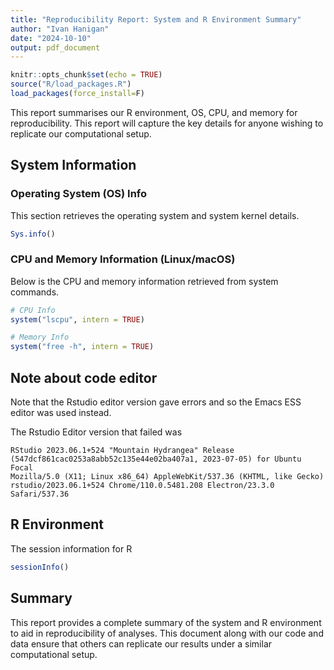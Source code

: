 ```yaml
---
title: "Reproducibility Report: System and R Environment Summary"
author: "Ivan Hanigan"
date: "2024-10-10"
output: pdf_document
---
```



```r
knitr::opts_chunk$set(echo = TRUE)
source("R/load_packages.R")
load_packages(force_install=F)
```

This report summarises our R environment, OS, CPU, and memory for reproducibility. This report will capture the key details for anyone wishing to replicate our computational setup.

## System Information

### Operating System (OS) Info

This section retrieves the operating system and system kernel details.

```r
Sys.info()
```

### CPU and Memory Information (Linux/macOS)

Below is the CPU and memory information retrieved from system commands.

```r
# CPU Info
system("lscpu", intern = TRUE)

# Memory Info
system("free -h", intern = TRUE)
```

## Note about code editor

Note that the Rstudio editor version gave errors and so the Emacs ESS editor was used instead.

The Rstudio Editor version that failed was 

```
RStudio 2023.06.1+524 "Mountain Hydrangea" Release (547dcf861cac0253a8abb52c135e44e02ba407a1, 2023-07-05) for Ubuntu Focal
Mozilla/5.0 (X11; Linux x86_64) AppleWebKit/537.36 (KHTML, like Gecko) rstudio/2023.06.1+524 Chrome/110.0.5481.208 Electron/23.3.0 Safari/537.36
```


## R Environment

The session information for R 
```r
sessionInfo()
```


## Summary

This report provides a complete summary of the system and R environment to aid in reproducibility of analyses. This document along with our code and data ensure that others can replicate our results under a similar computational setup.

